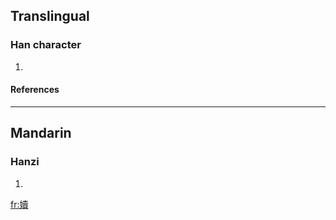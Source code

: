 ==Translingual==
===Han character===
{{Han char|rn=38|rad=女|as=15|sn=18|four=|canj=女土田金 (VGWC)}}
# {{defn|Han|sort=女15}}
====References====
{{Han ref|kx=0273.280|dkj=06860|dj=0541.370|hdz=21088.090|uh=5B3B|ud=23355}}

----
==Mandarin==
===Hanzi===
{{cmn-hanzi|pin=[[dú]] ([[du2]])|wg=tu<sup>2</sup>}}
# {{defn|Mandarin}}

[[fr:嬻]]